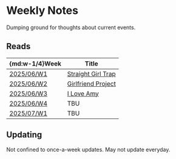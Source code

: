 #   Weekly Notes

Dumping ground for thoughts about current events.

##  Reads

|  \{md:w-1/4\}Week  |  Title  |
|  ----  |  ----  |
|  [2025/06/W1](weekly/2025/06/w1)  |  [Straight Girl Trap](https://tapas.io/series/straight-girl-trap/)  |
|  [2025/06/W2](weekly/2025/06/w2)  |  [Girlfriend Project](https://tapas.io/series/the-girlfriend-project/info)  |
|  [2025/06/W3](weekly/2025/06/w3)  |  [I Love Amy](https://www.tappytoon.com/en/book/i-love-amy)  |
|  [2025/06/W4](weekly/2025/06/w4)  |  TBU  |
|  [2025/07/W1](weekly/2025/07/w1)  |  TBU  |

##  Updating

Not confined to once-a-week updates.
May not update everyday.